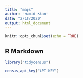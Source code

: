 ```yaml
---
title: "maps"
author: "Hamid Khan"
date: "2/18/2020"
output: html_document
---
```


```r
knitr::opts_chunk$set(echo = TRUE)
```

## R Markdown

```r

library("tidycensus")

census_api_key("API KEY")

```